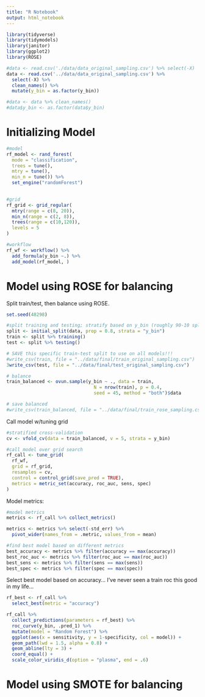 ```yaml
---
title: "R Notebook"
output: html_notebook
---
```


```r
library(tidyverse)
library(tidymodels)
library(janitor)
library(ggplot2)
library(ROSE)

#data <- read.csv('./data/data_original_sampling.csv') %>% select(-X)
data <- read.csv('../data/data_original_sampling.csv') %>% 
  select(-X) %>% 
  clean_names() %>% 
  mutate(y_bin = as.factor(y_bin))

#data <- data %>% clean_names()
#data$y_bin <- as.factor(data$y_bin)
```

# Initializing Model

```r
#model
rf_model <- rand_forest(
  mode = "classification",
  trees = tune(),
  mtry = tune(),
  min_n = tune()) %>%
  set_engine("randomForest")
  

#grid
rf_grid <- grid_regular(
  mtry(range = c(8, 20)),
  min_n(range = c(2, 8)),
  trees(range = c(10,120)),
  levels = 5
)

#workflow
rf_wf <- workflow() %>% 
  add_formula(y_bin ~.) %>% 
  add_model(rf_model, )
```

# Model using ROSE for balancing

Split train/test, then balance using ROSE. 

```r
set.seed(48298)

#split training and testing; stratify based on y_bin (roughly 90-10 split)
split <- initial_split(data, prop = 0.8, strata = "y_bin")
train <- split %>% training()
test <- split %>% testing()

# SAVE this specific train-test split to use on all models!!!
#write_csv(train, file = "../data/final/train_original_sampling.csv")
3write_csv(test, file = "../data/final/test_original_sampling.csv")

# balance
train_balanced <- ovun.sample(y_bin ~ ., data = train,
                                N = nrow(train), p = 0.4, 
                                seed = 45, method = "both")$data

# save balanced
#write_csv(train_balanced, file = "../data/final/train_rose_sampling.csv")
```

Call model w/tuning grid

```r
#stratified cross-validation
cv <- vfold_cv(data = train_balanced, v = 5, strata = y_bin)

#call model over grid search
rf_call <- tune_grid(
  rf_wf,
  grid = rf_grid,
  resamples = cv,
  control = control_grid(save_pred = TRUE),
  metrics = metric_set(accuracy, roc_auc, sens, spec)
)
```

Model metrics: 

```r
#model metrics
metrics <- rf_call %>% collect_metrics()

metrics <- metrics %>% select(-std_err) %>% 
  pivot_wider(names_from = .metric, values_from = mean)

#find best model based on different metrics
best_accuracy <- metrics %>% filter(accuracy == max(accuracy)) 
best_roc_auc <- metrics %>% filter(roc_auc == max(roc_auc)) 
best_sens <- metrics %>% filter(sens == max(sens))  
best_spec <- metrics %>% filter(spec == max(spec)) 
```

Select best model based on accuracy... I've never seen a train roc this good in my life...

```r
rf_best <- rf_call %>% 
  select_best(metric = "accuracy")

rf_call %>% 
  collect_predictions(parameters = rf_best) %>% 
  roc_curve(y_bin, .pred_1) %>% 
  mutate(model = "Random Forest") %>% 
  ggplot(aes(x = sensitivity, y = 1-specificity, col = model)) + 
  geom_path(lwd = 1.5, alpha = 0.8) +
  geom_abline(lty = 3) + 
  coord_equal() + 
  scale_color_viridis_d(option = "plasma", end = .6)
```



# Model using SMOTE for balancing



